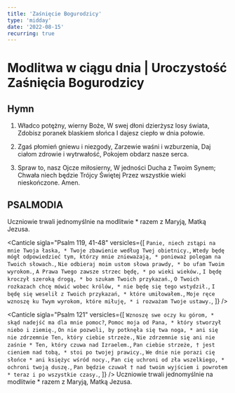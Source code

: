 ```yaml
---
title: 'Zaśnięcie Bogurodzicy'
type: 'midday'
date: '2022-08-15'
recurring: true
---
```


# Modlitwa w ciągu dnia | Uroczystość Zaśnięcia Bogurodzicy

<OpeningVersicle />

## Hymn

1.  Władco potężny, wierny Boże,
    W swej dłoni dzierżysz losy świata,
    Zdobisz poranek blaskiem słońca
    I dajesz ciepło w dnia połowie.

2.  Zgaś płomień gniewu i niezgody,
    Zarzewie waśni i wzburzenia,
    Daj ciałom zdrowie i wytrwałość,
    Pokojem obdarz nasze serca.

3.  Spraw to, nasz Ojcze miłosierny,
    W jedności Ducha z Twoim Synem;
    Chwała niech będzie Trójcy Świętej
    Przez wszystkie wieki nieskończone. Amen.

## PSALMODIA

<Antiphon>
  Uczniowie trwali jednomyślnie na modlitwie * razem z Maryją, Matką Jezusa.
</Antiphon>
<Canticle
  sigla="Psalm 119, 33-40 "
  versicles={[
    `Naucz mnie, Panie, drogi Twoich ustaw, *
bym ich przestrzegał do końca.`,
    `Ucz mnie, bym przestrzegał Twego Prawa *
i zachowywał je całym sercem.`,
    `Prowadź mnie ścieżką Twoich przykazań, *
bo radość mi przynoszą.`,
    `Nakłoń me serce do Twoich napomnień, *
a nie do zysku.`,
    `Odwróć me oczy, niech na marność nie patrzą, *
udziel mi życia przez swoje słowo.`,
    `Spełnij dla Twego sługi swą obietnicę *
daną Twoim wyznawcom.`,
    `Odwróć moją hańbę, która mnie trwoży, *
bo Twoje wyroki są pełne dobroci.`,
    `Oto pożądam Twoich postanowień, *
	według swej sprawiedliwości zapewnij mi życie.`,
  ]}
/>

<Canticle
  sigla="Psalm 119, 41-48"
  versicles={[
    `Panie, niech zstąpi na mnie Twoja łaska, *
Twoje zbawienie według Twej obietnicy.`,
    `Wtedy będę mógł odpowiedzieć tym, którzy mnie znieważają, *
	ponieważ polegam na Twoich słowach.`,
    `Nie odbieraj moim ustom słowa prawdy, *
bo ufam Twoim wyrokom.`,
    `A Prawa Twego zawsze strzec będę, *
	po wieki wieków.`,
    `I będę kroczył szeroką drogą, *
bo szukam Twoich przykazań.`,
    `O Twoich rozkazach chcę mówić wobec królów, *
	nie będę się tego wstydził.`,
    `I będę się weselił z Twoich przykazań, *
które umiłowałem.`,
    `Moje ręce wznoszę ku Twym wyrokom, które miłuję, *
	i rozważam Twoje ustawy.`,
  ]}
/>

<Canticle
  sigla="Psalm 121"
  versicles={[
    `Wznoszę swe oczy ku górom, *
skąd nadejść ma dla mnie pomoc?`,
    `Pomoc moja od Pana, *
	który stworzył niebo i ziemię.`,
    `On nie pozwoli, by potknęła się twa noga, *
ani się nie zdrzemnie Ten, który ciebie strzeże.`,
    `Nie zdrzemnie się ani nie zaśnie *
	Ten, który czuwa nad Izraelem.`,
    `Pan ciebie strzeże, †
jest cieniem nad tobą, *
stoi po twojej prawicy.`,
    `We dnie nie porazi cię słońce *
	ani księżyc wśród nocy.`,
    `Pan cię uchroni od zła wszelkiego, *
ochroni twoją duszę.`,
    `Pan będzie czuwał †
	nad twoim wyjściem i powrotem *
	teraz i po wszystkie czasy.`,
  ]}
/>
<Antiphon>
  Uczniowie trwali jednomyślnie na modlitwie * razem z Maryją, Matką Jezusa.
</Antiphon>

<MiddayPassagePrayer
  sigla="1 Kor 15, 22-23a"
  passage="Tak jak w Adamie wszyscy umierają, tak też w Chrystusie wszyscy będą ożywieni, lecz każdy według własnej kolejności. Chrystus jako pierwszy, potem ci, co należą do Chrystusa."
  versicle="Błogosławieństwem uczyniłeś Ją na wieki."
  response="Napełniłeś Ją radością Twojej obecności."
  prayer="Boże, Ty wejrzałeś na pokorę Maryi i wyniosłeś ją do godności Matki Twojego Jedynego Syna, spraw, abyśmy zbawieni przez i zmartwychwstanie Jezusa Chrystusa, mogli wejść do wiecznej chwały. Który z Tobą żyje i króluje we wspólnocie Ducha Świętego, Bóg, przez wszystkie wieki wieków. Amen."
/>
